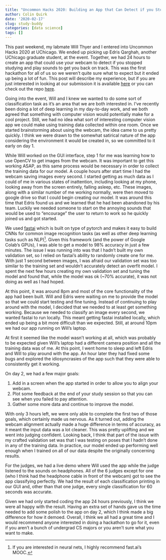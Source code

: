 ```yaml
---
title: "Uncommon Hacks 2020: Building an App that Can Detect if you Stop Studying"
author: Colin Quirk
date: '2020-02-17'
slug: study-buddy
categories: [data science]
tags: []
---
```


This past weekend, my labmate Will Thyer and I entered into Uncommon Hacks 2020 at UChicago. We ended up picking up Edris Qarghah, another UChicago graduate student, at the event. Together, we had 24 hours to create an app that could use your webcam to detect if you stopped studying and play sounds to get you back on track. This was the first hackathon for all of us so we weren't quite sure what to expect but it ended up being a lot of fun. This post will describe my experience, but if you are just interested in looking at our submission it is available [here](https://devpost.com/software/study-buddy-cqj3zl) or you can check out the repo [here](https://github.com/WilliamThyer/Study-Buddy).

Going into the event, Will and I knew we wanted to do some sort of classification task as it's an area that we are both interested in. I've recently been doing a lot of deep learning in my day-to-day work, and we both agreed that something with computer vision would potentially make for a cool project. Still, we had no idea what sort of interesting computer vision app we could make using training data collected within one room. Once we started brainstorming about using the webcam, the idea came to us pretty quickly. I think we were drawn to the somewhat satirical nature of the app considering the environment it would be created in, so we committed to it early on day 1.

While Will worked on the GUI interface, step 1 for me was learning how to use OpenCV to get images from the webcam. It was important to get this working ASAP, as this same process would be necessary in order to collect the training data for our model. A couple hours after start time I had the webcam saving images every second. I started getting as much data as I could of me in various states of inattention, including looking at my phone, looking away from the screen entirely, falling asleep, etc. These images, along with a similar number of me working normally, were then moved to google drive so that I could begin creating our model. It was around this time that Edris found us and we learned that he had been abandoned by his team. Luckily we needed someone to start on the annoying sounds that would be used to "encourage" the user to return to work so he quickly joined us and got started.

We used [fastai](http://fast.ai) which is built on type of pytorch and makes it easy to build CNNs for common image recognition tasks (as well as other deep learning tasks such as NLP)^[If you are interested in neural nets, I highly recommend fast.ai's MOOC.]. Given this framework (and the power of Google Colab's GPUs), I was able to get a model to 98% accuracy in just a few minutes. The issue I was running into was that I hadn't built my own validation set, so I relied on fastai's ability to randomly create one for me. With just 1 second between images, I was afraid our validation set was too similar to the training set and wouldn't accurately detect an overfit model. I spent the next few hours creating my own validation set and tuning the model and found that, while the model was ok (~70% accurate), it was not doing as well as I had hoped.

At this point, it was around 8pm and most of the core functionality of the app had been built. Will and Edris were waiting on me to provide the model so that we could start testing and fine tuning. Instead of continuing to play around with the model, I decided that we needed to at least get something working. Because we needed to classify an image every second, we wanted fastai to run locally. This meant getting fastai installed locally, which ended up being a bit more difficult than we expected. Still, at around 10pm we had our app running on Will's laptop.

At first it seemed like the model wasn't working at all, which was probably to be expected given Will's laptop had a different camera position and all the training data was of me. At this point, I went home to sleep and left Edris and Will to play around with the app. An hour later they had fixed some bugs and explored the idiosyncrasies of the app such that they were able to consistently get it working.

On day 2, we had a few major goals:

1. Add in a screen when the app started in order to allow you to align your webcam.
2. Plot some feedback at the end of your study session so that you can see when you failed to pay attention.
3. Gather some more data and continue to improve the model.

With only 3 hours left, we were only able to complete the first two of those goals, which certainly made us nervous. As it turned out, adding the webcam alignment actually made a huge difference in terms of accuracy, as it meant the input data was a lot cleaner. This was pretty uplifting and we went into judging confident. Looking back, I think that part of the issue with my crafted validation set was that I was testing on poses that I hadn't done in any of the training data. In practice, our model ended up performing well enough when I trained on all of our data despite the originally concerning results.

For the judges, we had a live demo where Will used the app while the judge listened to the sounds on headphones. All of the 6 judges except for one (who I think had the headphone cable in front of the webcam) got to see the app classifying perfectly. We had the result of each classification printing in our GUI and, other than that one judge, every single classification for 60 seconds was accurate.

Given we had only started coding the app 24 hours previously, I think we were all happy with the result. Having an extra set of hands gave us the time needed to add some polish to the app on day 2, which I think made a big difference for how it demoed. Overall, I think we all had a great time and I would recommend anyone interested in doing a hackathon to go for it, even if you aren't a bunch of undergrad CS majors or you aren't sure what you want to make.